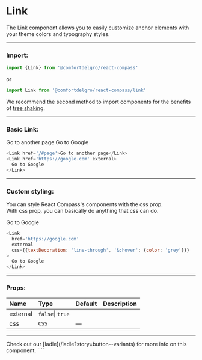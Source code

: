 
# Link

The Link component allows you to easily customize anchor elements with your theme colors and typography styles.

---

### Import:

```js
import {Link} from '@comfortdelgro/react-compass'
```

or

```js
import Link from '@comfortdelgro/react-compass/link'
```

We recommend the second method to import components for the benefits of [tree shaking](https://developer.mozilla.org/en-US/docs/Glossary/Tree_shaking).

---

### Basic Link:

<section className={styles.avatarShowcaseContainer}>
  <Link href='/#page'>Go to another page</Link>
  <Link href='https://google.com' external>
    Go to Google
  </Link>
</section>

```js
<Link href='/#page'>Go to another page</Link>
<Link href='https://google.com' external>
  Go to Google
</Link>
```

---

### Custom styling:

You can style React Compass's components with the css prop. <br/>
With css prop, you can basically do anything that css can do.

<section className={styles.avatarShowcaseContainer}>
  <Link
    href='https://google.com'
    external
    css={{textDecoration: 'line-through', '&:hover': {color: 'grey'}}}
  >
    Go to Google
  </Link>
</section>

```js
<Link
  href='https://google.com'
  external
  css={{textDecoration: 'line-through', '&:hover': {color: 'grey'}}}
>
  Go to Google
</Link>
```

---

### Props:

| Name     | Type             | Default | Description |
| :------- | :--------------- | :------ | :---------- |
| external | `false`\| `true` |         |             |
| css      | `CSS`            | —       |             |

---

<Callout>
  Check out our [ladle](/ladle?story=button--variants) for more info on this
  component.
</Callout>
````
